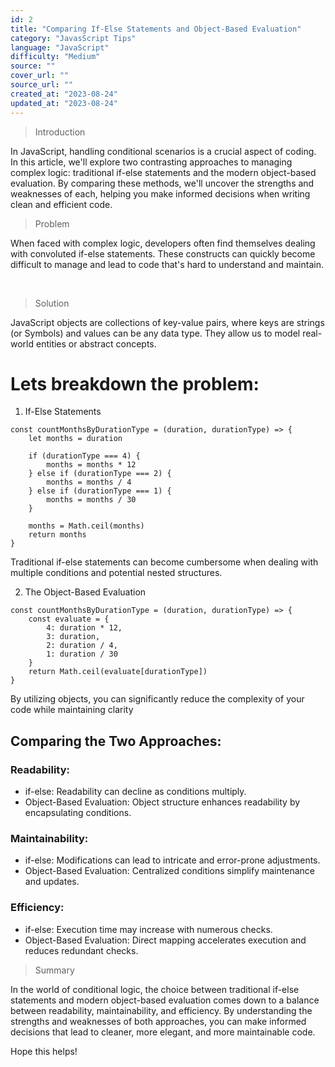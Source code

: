 ---
id: 2
title: "Comparing If-Else Statements and Object-Based Evaluation"
category: "JavasScript Tips"
language: "JavaScript"
difficulty: "Medium"
source: ""
cover_url: ""
source_url: ""
created_at: "2023-08-24"
updated_at: "2023-08-24"
---

> Introduction

In JavaScript, handling conditional scenarios is a crucial aspect of coding. In this article, we'll explore two contrasting approaches to managing complex logic: traditional if-else statements and the modern object-based evaluation. By comparing these methods, we'll uncover the strengths and weaknesses of each, helping you make informed decisions when writing clean and efficient code.

> Problem

When faced with complex logic, developers often find themselves dealing with convoluted if-else statements. These constructs can quickly become difficult to manage and lead to code that's hard to understand and maintain.

&nbsp;

> Solution

JavaScript objects are collections of key-value pairs, where keys are strings (or Symbols) and values can be any data type. They allow us to model real-world entities or abstract concepts.

# Lets breakdown the problem:

1. If-Else Statements

```
const countMonthsByDurationType = (duration, durationType) => {
    let months = duration

    if (durationType === 4) {
        months = months * 12
    } else if (durationType === 2) {
        months = months / 4
    } else if (durationType === 1) {
        months = months / 30
    }

    months = Math.ceil(months)
    return months
}
```

Traditional if-else statements can become cumbersome when dealing with multiple conditions and potential nested structures.

2. The Object-Based Evaluation

```
const countMonthsByDurationType = (duration, durationType) => {
    const evaluate = {
        4: duration * 12,
        3: duration,
        2: duration / 4,
        1: duration / 30
    }
    return Math.ceil(evaluate[durationType])
}
```

By utilizing objects, you can significantly reduce the complexity of your code while maintaining clarity

## Comparing the Two Approaches:

### Readability:

- if-else: Readability can decline as conditions multiply.
- Object-Based Evaluation: Object structure enhances readability by encapsulating conditions.

### Maintainability:

- if-else: Modifications can lead to intricate and error-prone adjustments.
- Object-Based Evaluation: Centralized conditions simplify maintenance and updates.

### Efficiency:

- if-else: Execution time may increase with numerous checks.
- Object-Based Evaluation: Direct mapping accelerates execution and reduces redundant checks.

> Summary

In the world of conditional logic, the choice between traditional if-else statements and modern object-based evaluation comes down to a balance between readability, maintainability, and efficiency. By understanding the strengths and weaknesses of both approaches, you can make informed decisions that lead to cleaner, more elegant, and more maintainable code.

Hope this helps!
